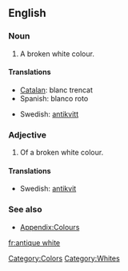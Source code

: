 ==English==

===Noun===
{{en-noun|-}}

# {{color}} A broken white colour.
#: {{color panel|antique white|FAEBD7}}

====Translations====
{{trans-top|colour}}
* [[Catalan]]: blanc trencat
* Spanish: blanco roto
{{trans-mid}}
* Swedish: [[antikvitt]]
{{trans-bottom}}

===Adjective===
{{en-adj|-}}

# {{color}} Of a broken white colour.

====Translations====
{{trans-top|colour}}
* Swedish: [[antikvit]]
{{trans-mid}}
{{trans-bottom}}

===See also===
* [[Appendix:Colours]]

[[Category:Colors]]
[[Category:Whites]]

[[fr:antique white]]